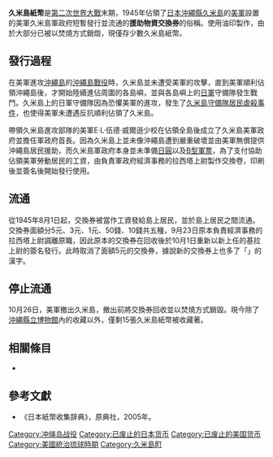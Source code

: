 '''久米島紙幣'''是[[第二次世界大戰|第二次世界大戰]]末期，1945年佔領了[[日本|日本]][[沖繩縣|沖繩縣]][[久米島|久米島]]的[[美軍|美軍]]設置的美軍久米島軍政府短暫發行並流通的'''援助物資交換券'''的俗稱。使用油印製作，由於大部分已被以焚燒方式銷燬，現僅存少數久米島紙幣。

==發行過程==
在美軍進攻[[沖繩島|沖繩島]]的[[沖繩島戰役|沖繩島戰役]]時，久米島並未遭受美軍的攻擊，直到美軍順利佔領沖繩島後，才開始陸續進佔周圍的各島嶼，並與各島嶼上的[[日軍|日軍]]守備隊發生戰鬥。久米島上的日軍守備隊因為恐懼美軍的進攻，發生了[[久米島守備隊居民虐殺事件|久米島守備隊居民虐殺事件]]，也使得美軍未遭遇反抗順利佔領了久米島。

帶領久米島進攻部隊的美軍E·L·伍德·威爾遜少校在佔領全島後成立了久米島美軍政府並擔任軍政府首長。因為久米島上並未像沖繩島遭到嚴重破壞並由美軍無償提供沖繩島居民援助，而久米島軍政府本身並未準備[[日圓|日圓]]以及[[B型軍票|B型軍票]]，為了支付協助佔領美軍勞動居民的工資，由負責軍政府經濟事務的拉西塔上尉製作交換卷，印刷後並簽名後開始發行使用。

==流通==
從1945年8月1日起，交換券被當作工資發給島上居民，並於島上居民之間流通。交換券面額分5元、3元、1元、50錢、10錢共五種，9月23日原本負責經濟事務的拉西塔上尉調離原職，因此原本的交換券在回收後於10月1日重新以新上任的基拉上尉的簽名發行。此時取消了面額5元的交換券，據說新的交換券上也多了「{{lang|ja|壱円}}」的漢字。

==停止流通==
10月26日，美軍撤出久米島，撤出前將交換券回收並以焚燒方式銷毀。現今除了[[沖繩縣立博物館|沖繩縣立博物館]]內的收藏以外，僅剩15張久米島紙幣被收藏著。

== 相關條目 ==
*{{link-ja|大東島紙幣|大東島紙幣}}

==參考文獻==
*《日本紙幣收集辞典》，原典社，2005年。

[[Category:冲绳岛战役|Category:冲绳岛战役]]
[[Category:已废止的日本货币|Category:已废止的日本货币]]
[[Category:已废止的美国货币|Category:已废止的美国货币]]
[[Category:美國統治琉球時期|Category:美國統治琉球時期]]
[[Category:久米島町|Category:久米島町]]